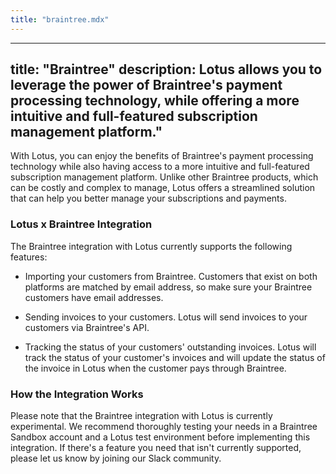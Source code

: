 ```yaml
---
title: "braintree.mdx"
---
```


---
title: "Braintree"
description: Lotus allows you to leverage the power of Braintree's payment processing technology, while offering a more intuitive and full-featured subscription management platform."
---

With Lotus, you can enjoy the benefits of Braintree's payment processing technology while also having access to a more intuitive and full-featured subscription management platform. Unlike other Braintree products, which can be costly and complex to manage, Lotus offers a streamlined solution that can help you better manage your subscriptions and payments.

### Lotus x Braintree Integration

The Braintree integration with Lotus currently supports the following features:

- Importing your customers from Braintree. Customers that exist on both platforms are matched by email address, so make sure your Braintree customers have email addresses.

- Sending invoices to your customers. Lotus will send invoices to your customers via Braintree's API.

- Tracking the status of your customers' outstanding invoices. Lotus will track the status of your customer's invoices and will update the status of the invoice in Lotus when the customer pays through Braintree.

### How the Integration Works

Please note that the Braintree integration with Lotus is currently experimental. We recommend thoroughly testing your needs in a Braintree Sandbox account and a Lotus test environment before implementing this integration. If there's a feature you need that isn't currently supported, please let us know by joining our Slack community.
